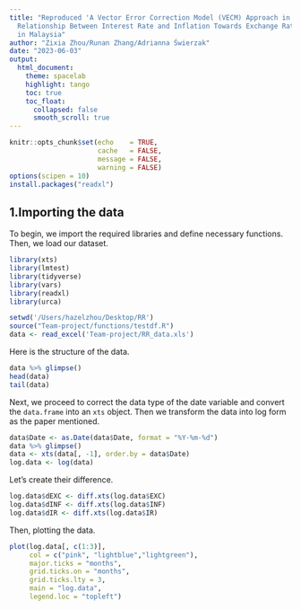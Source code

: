 ```yaml
---
title: "Reproduced 'A Vector Error Correction Model (VECM) Approach in Explaining the
  Relationship Between Interest Rate and Inflation Towards Exchange Rate Volatility
  in Malaysia"
author: "Zixia Zhou/Runan Zhang/Adrianna Świerzak"
date: "2023-06-03"
output: 
  html_document:
    theme: spacelab
    highlight: tango
    toc: true
    toc_float:
      collapsed: false
      smooth_scroll: true
---
```


```r
knitr::opts_chunk$set(echo    = TRUE, 
                      cache   = FALSE,
                      message = FALSE, 
                      warning = FALSE)
options(scipen = 10)
install.packages("readxl")
```

## 1.Importing the data

To begin, we import the required libraries and define necessary functions. Then, we load our dataset.

```r
library(xts)
library(lmtest)
library(tidyverse)
library(vars)
library(readxl)
library(urca)
```

```r
setwd('/Users/hazelzhou/Desktop/RR')
source("Team-project/functions/testdf.R")
data <- read_excel('Team-project/RR_data.xls')
```

Here is the structure of the data.

```r
data %>% glimpse()
head(data)
tail(data)
```

Next, we proceed to correct the data type of the date variable and convert the `data.frame` into an `xts` object. Then we transform the data into log form as the paper mentioned.

```r
data$Date <- as.Date(data$Date, format = "%Y-%m-%d")
data %>% glimpse()
data <- xts(data[, -1], order.by = data$Date)
log.data <- log(data)
```

Let's create their difference.

```r
log.data$dEXC <- diff.xts(log.data$EXC)
log.data$dINF <- diff.xts(log.data$INF)
log.data$dIR <- diff.xts(log.data$IR)
```
Then, plotting the data.

```r
plot(log.data[, c(1:3)],
     col = c("pink", "lightblue","lightgreen"),
     major.ticks = "months", 
     grid.ticks.on = "months",
     grid.ticks.lty = 3,
     main = "log.data",
     legend.loc = "topleft")
```
